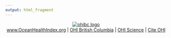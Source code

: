 ```yaml
---
output: html_fragment
---
```

<p align = 'center'>
[![ohibc logo](ohibc_banner1.png)](https://ohibc.github.io/)
<br>
[www.OceanHealthIndex.org](http://www.oceanhealthindex.org) | 
[OHI British Columbia](https://ohibc.github.io/) |
[OHI Science](http://ohi-science.org) |
[Cite OHI](https://github.com/OHI-Science/ohiprep/releases)
</p>
